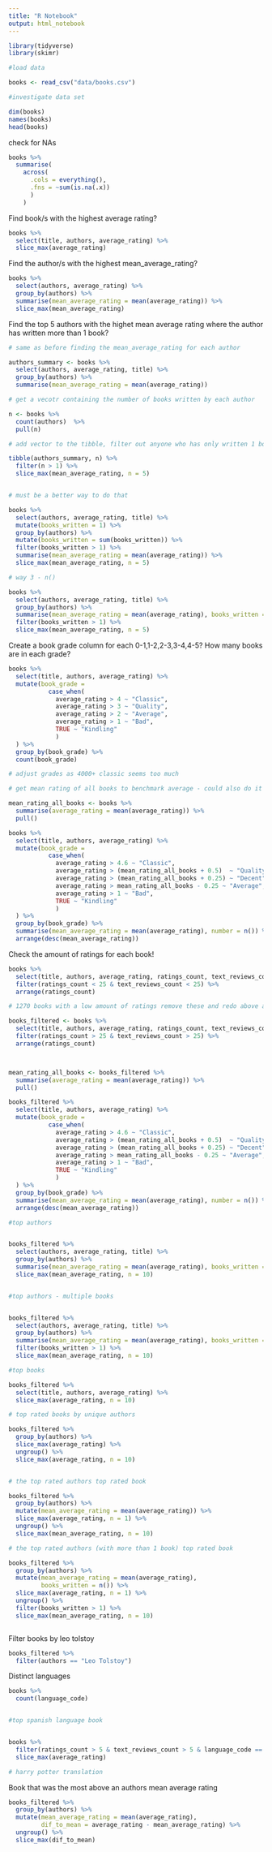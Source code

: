 ```yaml
---
title: "R Notebook"
output: html_notebook
---
```


```r
library(tidyverse)
library(skimr)
```





```r
#load data

books <- read_csv("data/books.csv")

#investigate data set

dim(books)
names(books)
head(books)


```

check for NAs

```r
books %>% 
  summarise(
    across(
      .cols = everything(),
      .fns = ~sum(is.na(.x))
      )    
    )


```






Find book/s with the highest average rating?

```r
books %>% 
  select(title, authors, average_rating) %>% 
  slice_max(average_rating)
```

Find the author/s with the highest mean_average_rating?
```r
books %>% 
  select(authors, average_rating) %>% 
  group_by(authors) %>% 
  summarise(mean_average_rating = mean(average_rating)) %>% 
  slice_max(mean_average_rating)
```



Find the top 5 authors with the highet mean average rating where the author has written more than 1 book?


```r
# same as before finding the mean_average_rating for each author

authors_summary <- books %>% 
  select(authors, average_rating, title) %>%
  group_by(authors) %>% 
  summarise(mean_average_rating = mean(average_rating))

# get a vecotr containing the number of books written by each author

n <- books %>% 
  count(authors)  %>% 
  pull(n)

# add vector to the tibble, filter out anyone who has only written 1 book, show highest

tibble(authors_summary, n) %>% 
  filter(n > 1) %>% 
  slice_max(mean_average_rating, n = 5)


# must be a better way to do that

books %>% 
  select(authors, average_rating, title) %>%
  mutate(books_written = 1) %>% 
  group_by(authors) %>% 
  mutate(books_written = sum(books_written)) %>%
  filter(books_written > 1) %>% 
  summarise(mean_average_rating = mean(average_rating)) %>% 
  slice_max(mean_average_rating, n = 5)

# way 3 - n()

books %>% 
  select(authors, average_rating, title) %>%
  group_by(authors) %>% 
  summarise(mean_average_rating = mean(average_rating), books_written = n()) %>%
  filter(books_written > 1) %>% 
  slice_max(mean_average_rating, n = 5)


```

Create a book grade column for each 0-1,1-2,2-3,3-4,4-5? How many books are in each grade?


```r

books %>%
  select(title, authors, average_rating) %>% 
  mutate(book_grade =
           case_when(
             average_rating > 4 ~ "Classic",
             average_rating > 3 ~ "Quality",
             average_rating > 2 ~ "Average",
             average_rating > 1 ~ "Bad",
             TRUE ~ "Kindling"
             ) 
  ) %>% 
  group_by(book_grade) %>% 
  count(book_grade)

# adjust grades as 4000+ classic seems too much

# get mean rating of all books to benchmark average - could also do it with median

mean_rating_all_books <- books %>% 
  summarise(average_rating = mean(average_rating)) %>% 
  pull()

books %>%
  select(title, authors, average_rating) %>% 
  mutate(book_grade =
           case_when(
             average_rating > 4.6 ~ "Classic",
             average_rating > (mean_rating_all_books + 0.5)  ~ "Quality",
             average_rating > (mean_rating_all_books + 0.25) ~ "Decent",
             average_rating > mean_rating_all_books - 0.25 ~ "Average",
             average_rating > 1 ~ "Bad",
             TRUE ~ "Kindling"
             ) 
  ) %>% 
  group_by(book_grade) %>% 
  summarise(mean_average_rating = mean(average_rating), number = n()) %>% 
  arrange(desc(mean_average_rating))


```




Check the amount of ratings for each book!



```r
books %>% 
  select(title, authors, average_rating, ratings_count, text_reviews_count) %>% 
  filter(ratings_count < 25 & text_reviews_count < 25) %>% 
  arrange(ratings_count)

# 1270 books with a low amount of ratings remove these and redo above analysis
```



```r

books_filtered <- books %>% 
  select(title, authors, average_rating, ratings_count, text_reviews_count) %>% 
  filter(ratings_count > 25 & text_reviews_count > 25) %>% 
  arrange(ratings_count)



mean_rating_all_books <- books_filtered %>% 
  summarise(average_rating = mean(average_rating)) %>% 
  pull()

books_filtered %>%
  select(title, authors, average_rating) %>% 
  mutate(book_grade =
           case_when(
             average_rating > 4.6 ~ "Classic",
             average_rating > (mean_rating_all_books + 0.5)  ~ "Quality",
             average_rating > (mean_rating_all_books + 0.25) ~ "Decent",
             average_rating > mean_rating_all_books - 0.25 ~ "Average",
             average_rating > 1 ~ "Bad",
             TRUE ~ "Kindling"
             ) 
  ) %>% 
  group_by(book_grade) %>% 
  summarise(mean_average_rating = mean(average_rating), number = n()) %>% 
  arrange(desc(mean_average_rating))

#top authors


books_filtered %>% 
  select(authors, average_rating, title) %>%
  group_by(authors) %>% 
  summarise(mean_average_rating = mean(average_rating), books_written = n()) %>%
  slice_max(mean_average_rating, n = 10)


#top authors - multiple books


books_filtered %>% 
  select(authors, average_rating, title) %>%
  group_by(authors) %>% 
  summarise(mean_average_rating = mean(average_rating), books_written = n()) %>%
  filter(books_written > 1) %>% 
  slice_max(mean_average_rating, n = 10)

#top books

books_filtered %>% 
  select(title, authors, average_rating) %>% 
  slice_max(average_rating, n = 10)
```


```r

# top rated books by unique authors

books_filtered %>% 
  group_by(authors) %>% 
  slice_max(average_rating) %>% 
  ungroup() %>% 
  slice_max(average_rating, n = 10)


# the top rated authors top rated book

books_filtered %>% 
  group_by(authors) %>% 
  mutate(mean_average_rating = mean(average_rating)) %>%
  slice_max(average_rating, n = 1) %>%
  ungroup() %>% 
  slice_max(mean_average_rating, n = 10)

# the top rated authors (with more than 1 book) top rated book

books_filtered %>% 
  group_by(authors) %>% 
  mutate(mean_average_rating = mean(average_rating),
         books_written = n()) %>%
  slice_max(average_rating, n = 1) %>%
  ungroup() %>% 
  filter(books_written > 1) %>% 
  slice_max(mean_average_rating, n = 10)



```


Filter books by leo tolstoy

```r
books_filtered %>% 
  filter(authors == "Leo Tolstoy")
```


Distinct languages

```r
books %>% 
  count(language_code)


#top spanish language book


books %>% 
  filter(ratings_count > 5 & text_reviews_count > 5 & language_code == "spa") %>% 
  slice_max(average_rating)

# harry potter translation

```


Book that was the most above an authors mean average rating

```r
books_filtered %>%
  group_by(authors) %>% 
  mutate(mean_average_rating = mean(average_rating),
         dif_to_mean = average_rating - mean_average_rating) %>% 
  ungroup() %>% 
  slice_max(dif_to_mean)
```























